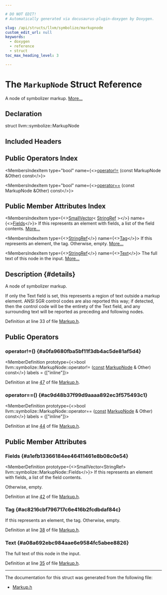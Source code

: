 ```yaml
---

# DO NOT EDIT!
# Automatically generated via docusaurus-plugin-doxygen by Doxygen.

slug: /api/structs/llvm/symbolize/markupnode
custom_edit_url: null
keywords:
  - doxygen
  - reference
  - struct
toc_max_heading_level: 3

---
```





# The `MarkupNode` Struct Reference

<DoxygenPage pluginConfig={pluginConfig}>

A node of symbolizer markup. <a href="#details">More...</a>

## Declaration

<CodeBlock>struct llvm::symbolize::MarkupNode</CodeBlock>

## Included Headers

<IncludesList>
<IncludesListItem
  filePath="llvm/DebugInfo/Symbolize/Markup.h"
  permalink="/docs/api/files/include/include/llvm/include/llvm/debuginfo/include/llvm/debuginfo/symbolize/markup-h"
  isLocal="true" />
</IncludesList>

## Public Operators Index

<MembersIndex>

<MembersIndexItem
  type="bool"
  name={<><a href="#a0fa9680fba5bf11f3db4ac5de81af5d4">operator!=</a> (const MarkupNode &amp;Other) const</>}>
</MembersIndexItem>

<MembersIndexItem
  type="bool"
  name={<><a href="#ac9d48b37f99d9aaaa892ec3f575493c1">operator==</a> (const MarkupNode &amp;Other) const</>}>
</MembersIndexItem>

</MembersIndex>

## Public Member Attributes Index

<MembersIndex>

<MembersIndexItem
  type={<><a href="/docs/api/classes/llvm/smallvector">SmallVector</a>&lt; <a href="/docs/api/classes/llvm/stringref">StringRef</a> &gt;</>}
  name={<><a href="#a1efb13366184ee46411461e8b08c0e54">Fields</a></>}>
If this represents an element with fields, a list of the field contents. <a href="#a1efb13366184ee46411461e8b08c0e54">More...</a>
</MembersIndexItem>

<MembersIndexItem
  type={<><a href="/docs/api/classes/llvm/stringref">StringRef</a></>}
  name={<><a href="#ac8216cbf796717c6e416b2fcdbdaf84c">Tag</a></>}>
If this represents an element, the tag. Otherwise, empty. <a href="#ac8216cbf796717c6e416b2fcdbdaf84c">More...</a>
</MembersIndexItem>

<MembersIndexItem
  type={<><a href="/docs/api/classes/llvm/stringref">StringRef</a></>}
  name={<><a href="#a08a692ebc984aae6e9584fc5abee8826">Text</a></>}>
The full text of this node in the input. <a href="#a08a692ebc984aae6e9584fc5abee8826">More...</a>
</MembersIndexItem>

</MembersIndex>

## Description {#details}

A node of symbolizer markup.

If only the Text field is set, this represents a region of text outside a markup element. ANSI SGR control codes are also reported this way; if detected, then the control code will be the entirety of the Text field, and any surrounding text will be reported as preceding and following nodes.

Definition at line 33 of file <a href="/docs/api/files/include/include/llvm/include/llvm/debuginfo/include/llvm/debuginfo/symbolize/markup-h">Markup.h</a>.

<SectionDefinition>

## Public Operators

### operator!=() {#a0fa9680fba5bf11f3db4ac5de81af5d4}

<MemberDefinition
  prototype={<>bool llvm::symbolize::MarkupNode::operator!= (<a href="/docs/api/files/lib/lib/target/lib/target/aarch64/aarch64promoteconstant-cpp/#a90f8350fecae261c25be85d38b451bff">const</a> <a href="/docs/api/structs/llvm/symbolize/markupnode">MarkupNode</a> &amp; Other) const</>}
  labels = {["inline"]}>

Definition at line <a href="/docs/api/files/include/include/llvm/include/llvm/debuginfo/include/llvm/debuginfo/symbolize/markup-h/#l00047">47</a> of file <a href="/docs/api/files/include/include/llvm/include/llvm/debuginfo/include/llvm/debuginfo/symbolize/markup-h">Markup.h</a>.
</MemberDefinition>

### operator==() {#ac9d48b37f99d9aaaa892ec3f575493c1}

<MemberDefinition
  prototype={<>bool llvm::symbolize::MarkupNode::operator== (<a href="/docs/api/files/lib/lib/target/lib/target/aarch64/aarch64promoteconstant-cpp/#a90f8350fecae261c25be85d38b451bff">const</a> <a href="/docs/api/structs/llvm/symbolize/markupnode">MarkupNode</a> &amp; Other) const</>}
  labels = {["inline"]}>

Definition at line <a href="/docs/api/files/include/include/llvm/include/llvm/debuginfo/include/llvm/debuginfo/symbolize/markup-h/#l00044">44</a> of file <a href="/docs/api/files/include/include/llvm/include/llvm/debuginfo/include/llvm/debuginfo/symbolize/markup-h">Markup.h</a>.
</MemberDefinition>

</SectionDefinition>

<SectionDefinition>

## Public Member Attributes

### Fields {#a1efb13366184ee46411461e8b08c0e54}

<MemberDefinition
  prototype={<>SmallVector&lt;StringRef&gt; llvm::symbolize::MarkupNode::Fields</>}>
If this represents an element with fields, a list of the field contents.

Otherwise, empty.

Definition at line <a href="/docs/api/files/include/include/llvm/include/llvm/debuginfo/include/llvm/debuginfo/symbolize/markup-h/#l00042">42</a> of file <a href="/docs/api/files/include/include/llvm/include/llvm/debuginfo/include/llvm/debuginfo/symbolize/markup-h">Markup.h</a>.
</MemberDefinition>

### Tag {#ac8216cbf796717c6e416b2fcdbdaf84c}

<MemberDefinition
  prototype="StringRef llvm::symbolize::MarkupNode::Tag">
If this represents an element, the tag. Otherwise, empty.

Definition at line <a href="/docs/api/files/include/include/llvm/include/llvm/debuginfo/include/llvm/debuginfo/symbolize/markup-h/#l00038">38</a> of file <a href="/docs/api/files/include/include/llvm/include/llvm/debuginfo/include/llvm/debuginfo/symbolize/markup-h">Markup.h</a>.
</MemberDefinition>

### Text {#a08a692ebc984aae6e9584fc5abee8826}

<MemberDefinition
  prototype="StringRef llvm::symbolize::MarkupNode::Text">
The full text of this node in the input.

Definition at line <a href="/docs/api/files/include/include/llvm/include/llvm/debuginfo/include/llvm/debuginfo/symbolize/markup-h/#l00035">35</a> of file <a href="/docs/api/files/include/include/llvm/include/llvm/debuginfo/include/llvm/debuginfo/symbolize/markup-h">Markup.h</a>.
</MemberDefinition>

</SectionDefinition>

<hr/>

The documentation for this struct was generated from the following file:

<ul>
<li><a href="/docs/api/files/include/include/llvm/include/llvm/debuginfo/include/llvm/debuginfo/symbolize/markup-h">Markup.h</a></li>
</ul>

</DoxygenPage>
